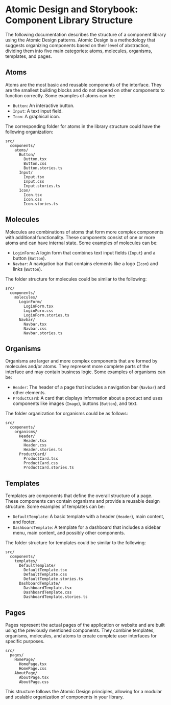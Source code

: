
<Meta title="Component Library Structure" />

# Atomic Design and Storybook: Component Library Structure

The following documentation describes the structure of a component library using the Atomic Design patterns. Atomic Design is a methodology that suggests organizing components based on their level of abstraction, dividing them into five main categories: atoms, molecules, organisms, templates, and pages.

## Atoms

Atoms are the most basic and reusable components of the interface. They are the smallest building blocks and do not depend on other components to function correctly. Some examples of atoms can be:

- `Button`: An interactive button.
- `Input`: A text input field.
- `Icon`: A graphical icon.

The corresponding folder for atoms in the library structure could have the following organization:

```
src/
  components/
    atoms/
      Button/
        Button.tsx
        Button.css
        Button.stories.ts
      Input/
        Input.tsx
        Input.css
        Input.stories.ts
      Icon/
        Icon.tsx
        Icon.css
        Icon.stories.ts
```

## Molecules

Molecules are combinations of atoms that form more complex components with additional functionality. These components consist of one or more atoms and can have internal state. Some examples of molecules can be:

- `LoginForm`: A login form that combines text input fields (`Input`) and a button (`Button`).
- `Navbar`: A navigation bar that contains elements like a logo (`Icon`) and links (`Button`).

The folder structure for molecules could be similar to the following:

```
src/
  components/
    molecules/
      LoginForm/
        LoginForm.tsx
        LoginForm.css
        LoginForm.stories.ts
      Navbar/
        Navbar.tsx
        Navbar.css
        Navbar.stories.ts
```

## Organisms

Organisms are larger and more complex components that are formed by molecules and/or atoms. They represent more complete parts of the interface and may contain business logic. Some examples of organisms can be:

- `Header`: The header of a page that includes a navigation bar (`Navbar`) and other elements.
- `ProductCard`: A card that displays information about a product and uses components like images (`Image`), buttons (`Button`), and text.

The folder organization for organisms could be as follows:

```
src/
  components/
    organisms/
      Header/
        Header.tsx
        Header.css
        Header.stories.ts
      ProductCard/
        ProductCard.tsx
        ProductCard.css
        ProductCard.stories.ts
```

## Templates

Templates are components that define the overall structure of a page. These components can contain organisms and provide a reusable design structure. Some examples of templates can be:

- `DefaultTemplate`: A basic template with a header (`Header`), main content, and footer.
- `DashboardTemplate`: A template for a dashboard that includes a sidebar menu, main content, and possibly other components.

The folder structure for templates could be similar to the following:

```
src/
  components/
    templates/
      DefaultTemplate/
        DefaultTemplate.tsx
        DefaultTemplate.css
        DefaultTemplate.stories.ts
      DashboardTemplate/
        DashboardTemplate.tsx
        DashboardTemplate.css
        DashboardTemplate.stories.ts
```

## Pages

Pages represent the actual pages of the application or website and are built using the previously mentioned components. They combine templates, organisms, molecules, and atoms to create complete user interfaces for specific purposes.

```
src/
  pages/
    HomePage/
      HomePage.tsx
      HomePage.css
    AboutPage/
      AboutPage.tsx
      AboutPage.css
```

This structure follows the Atomic Design principles, allowing for a modular and scalable organization of components in your library.
